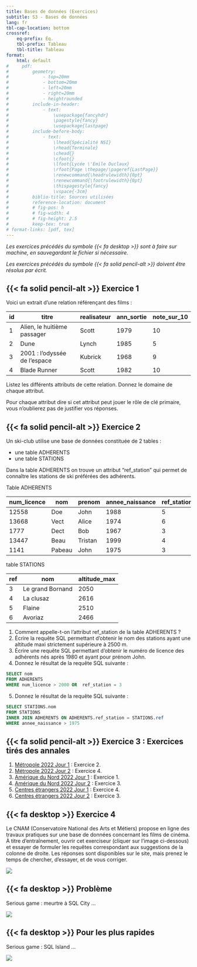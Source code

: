```yaml
---
title: Bases de données (Exercices)
subtitle: S3 - Bases de données
lang: fr
tbl-cap-location: bottom
crossref: 
    eq-prefix: Éq.
    tbl-prefix: Tableau
    tbl-title: Tableau
format:
    html: default
#     pdf: 
#         geometry:
#             - top=20mm
#             - bottom=20mm
#             - left=20mm
#             - right=20mm
#             - heightrounded
#         include-in-header:
#             - text:
#                 \usepackage{fancyhdr}
#                 \pagestyle{fancy}
#                 \usepackage{lastpage}
#         include-before-body:
#             - text:
#                 \lhead{Spécialité NSI} 
#                 \rhead{Terminale}
#                 \chead{} 
#                 \cfoot{}
#                 \lfoot{Lycée \'Emile Duclaux}
#                 \rfoot{Page \thepage/\pageref{LastPage}}
#                 \renewcommand{\headrulewidth}{0pt}
#                 \renewcommand{\footrulewidth}{0pt}
#                 \thispagestyle{fancy}
#                 \vspace{-3cm}
#         biblio-title: Sources utilisées
#         reference-location: document
#         # fig-pos: h
#         # fig-width: 4
#         # fig-height: 2.5
#         keep-tex: true
# format-links: [pdf, tex]
---
```


_Les exercices précédés du symbole {{< fa desktop >}} sont à faire sur machine, en sauvegardant le fichier si nécessaire._

_Les exercices précédés du symbole {{< fa solid pencil-alt >}} doivent être résolus par écrit._


## {{< fa solid pencil-alt >}} Exercice 1

Voici un extrait d'une relation référençant des films :

|id|titre|realisateur|ann_sortie|note_sur_10|
|--- |--- |--- |--- |--- |
|1|Alien, le huitième passager|Scott|1979|10|
|2|Dune|Lynch|1985|5|
|3|2001 : l'odyssée de l'espace|Kubrick|1968|9|
|4|Blade Runner|Scott|1982|10|

Listez les différents attributs de cette relation. Donnez le domaine de chaque attribut.

Pour chaque attribut dire si cet attribut peut jouer le rôle de clé primaire, vous n'oublierez pas de justifier vos réponses.


## {{< fa solid pencil-alt >}} Exercice 2

Un ski-club utilise une base de données constituée de 2 tables :

- une table ADHERENTS
- une table STATIONS 

Dans la table ADHERENTS  on trouve un attribut "ref_station" qui permet de connaître les stations de ski préférées des adhérents.

Table ADHERENTS

| num_licence | nom    | prenom  | annee_naissance | ref_station |
| ----------- | ------ | ------- | --------------- | ----------- |
| 12558       | Doe    | John    | 1988            | 5           |
| 13668       | Vect   | Alice   | 1974            | 6           |
| 1777        | Dect   | Bob     | 1967            | 3           |
| 13447       | Beau   | Tristan | 1999            | 4           |
| 1141        | Pabeau | John    | 1975            | 3           |

table STATIONS

| ref | nom              | altitude_max |
| --- | ---------------- | ------------ |
| 3   | Le grand Bornand | 2050         |
| 4   | La clusaz        | 2616         |
| 5   | Flaine           | 2510         |
| 6   | Avoriaz          | 2466         |

1. Comment appelle-t-on l'attribut ref_station de la table ADHERENTS ?
2. Écrire la requête SQL permettant d'obtenir le nom des stations ayant une altitude maxi strictement supérieure à 2500 m.
3. Écrire une requête SQL permettant d'obtenir le numéro de licence des adhérents nés après 1980 et ayant pour prénom John.
4. Donnez le résultat de la requête SQL suivante :

```sql
SELECT nom 
FROM ADHERENTS 
WHERE num_licence > 2000 OR  ref_station = 3
```
5. Donnez le résultat de la requête SQL suivante :

```sql
SELECT STATIONS.nom
FROM STATIONS
INNER JOIN ADHERENTS ON ADHERENTS.ref_station = STATIONS.ref
WHERE annee_naissance > 1975
```


## {{< fa solid pencil-alt >}} Exercice 3 : Exercices tirés des annales

1. [Métropole 2022 Jour 1](../annales/2022_Metropole_Jour1.pdf){ target=_blank } : Exercice 2.
2. [Métropole 2022 Jour 2](../annales/2022_Metropole_Jour2.pdf){ target=_blank } : Exercice 4.
1. [Amérique du Nord 2022 Jour 1](../annales/2022_AmeriqueDuNord_1.pdf){ target=_blank } : Exercice 1.
1. [Amérique du Nord 2022 Jour 2](../annales/2022_AmeriqueDuNord_2.pdf){ target=_blank } : Exercice 3.
1. [Centres étrangers 2022 Jour 1](../annales/2022_CentresEtrangers_1.pdf){ target=_blank } : Exercice 4.
1. [Centres étrangers 2022 Jour 2](../annales/2022_CentresEtrangers_2.pdf){ target=_blank } : Exercice 3.


## {{< fa desktop >}} Exercice 4

Le CNAM (Conservatoire National des Arts et Métiers) propose en ligne des travaux pratiques sur une base de données concernant les films de cinéma. À titre d'entraînement, ouvrir cet exerciseur (cliquer sur l'image ci-dessous) et essayer de formuler les requêtes correspondant aux suggestions de la colonne de droite. Les réponses sont disponibles sur le site, mais prenez le temps de chercher, d'essayer, et de vous corriger.

[![](CNAM_SQL.png)](https://deptfod.cnam.fr/bd/tp/){ target=_blank }


## {{< fa desktop >}} Problème

Serious game : meurtre à SQL City ...

[![](sql_city.png)](https://mystery.knightlab.com/){ target=_blank }


## {{< fa desktop >}} Pour les plus rapides

Serious game : SQL Island ...

[![](sql_island.png)](https://sql-island.informatik.uni-kl.de/){ target=_blank }

